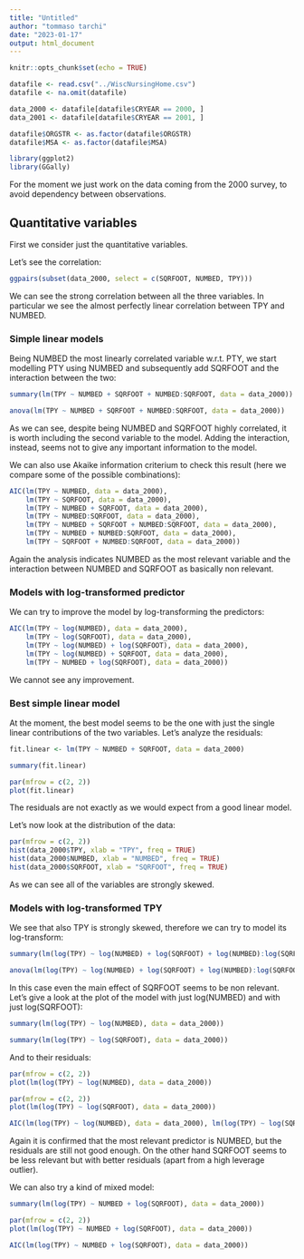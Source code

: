 ```yaml
---
title: "Untitled"
author: "tommaso tarchi"
date: "2023-01-17"
output: html_document
---
```


```r
knitr::opts_chunk$set(echo = TRUE)
```

```r
datafile <- read.csv("../WiscNursingHome.csv")
datafile <- na.omit(datafile)

data_2000 <- datafile[datafile$CRYEAR == 2000, ]
data_2001 <- datafile[datafile$CRYEAR == 2001, ]

datafile$ORGSTR <- as.factor(datafile$ORGSTR)
datafile$MSA <- as.factor(datafile$MSA)
```

```r
library(ggplot2)
library(GGally)
```

For the moment we just work on the data coming from the 2000 survey, to avoid dependency between observations.


## Quantitative variables

First we consider just the quantitative variables.

Let's see the correlation:
```r
ggpairs(subset(data_2000, select = c(SQRFOOT, NUMBED, TPY)))
```

We can see the strong correlation between all the three variables. In particular we see the almost perfectly linear correlation between TPY and NUMBED.


### Simple linear models

Being NUMBED the most linearly correlated variable w.r.t. PTY, we start modelling PTY using NUMBED and subsequently add SQRFOOT and the interaction between the two:
```r
summary(lm(TPY ~ NUMBED + SQRFOOT + NUMBED:SQRFOOT, data = data_2000))
```

```r
anova(lm(TPY ~ NUMBED + SQRFOOT + NUMBED:SQRFOOT, data = data_2000))
```

As we can see, despite being NUMBED and SQRFOOT highly correlated, it is worth including the second variable to the model. Adding the interaction, instead, seems not to give any important information to the model.

We can also use Akaike information criterium to check this result (here we compare some of the possible combinations):
```r
AIC(lm(TPY ~ NUMBED, data = data_2000),
    lm(TPY ~ SQRFOOT, data = data_2000),
    lm(TPY ~ NUMBED + SQRFOOT, data = data_2000),
    lm(TPY ~ NUMBED:SQRFOOT, data = data_2000),
    lm(TPY ~ NUMBED + SQRFOOT + NUMBED:SQRFOOT, data = data_2000),
    lm(TPY ~ NUMBED + NUMBED:SQRFOOT, data = data_2000),
    lm(TPY ~ SQRFOOT + NUMBED:SQRFOOT, data = data_2000))
```

Again the analysis indicates NUMBED as the most relevant variable and the interaction between NUMBED and SQRFOOT as basically non relevant.


### Models with log-transformed predictor

We can try to improve the model by log-transforming the predictors:
```r
AIC(lm(TPY ~ log(NUMBED), data = data_2000),
    lm(TPY ~ log(SQRFOOT), data = data_2000),
    lm(TPY ~ log(NUMBED) + log(SQRFOOT), data = data_2000),
    lm(TPY ~ log(NUMBED) + SQRFOOT, data = data_2000),
    lm(TPY ~ NUMBED + log(SQRFOOT), data = data_2000))
```

We cannot see any improvement.


### Best simple linear model

At the moment, the best model seems to be the one with just the single linear contributions of the two variables. Let's analyze the residuals:
```r
fit.linear <- lm(TPY ~ NUMBED + SQRFOOT, data = data_2000)

summary(fit.linear)
```
```r
par(mfrow = c(2, 2))
plot(fit.linear)
```


The residuals are not exactly as we would expect from a good linear model.

Let's now look at the distribution of the data:
```r
par(mfrow = c(2, 2))
hist(data_2000$TPY, xlab = "TPY", freq = TRUE)
hist(data_2000$NUMBED, xlab = "NUMBED", freq = TRUE)
hist(data_2000$SQRFOOT, xlab = "SQRFOOT", freq = TRUE)
```

As we can see all of the variables are strongly skewed.


### Models with log-transformed TPY

We see that also TPY is strongly skewed, therefore we can try to model its log-transform:
```r
summary(lm(log(TPY) ~ log(NUMBED) + log(SQRFOOT) + log(NUMBED):log(SQRFOOT), data = data_2000))
```

```r
anova(lm(log(TPY) ~ log(NUMBED) + log(SQRFOOT) + log(NUMBED):log(SQRFOOT), data = data_2000))
```

In this case even the main effect of SQRFOOT seems to be non relevant. Let's give a look at the plot of the model with just log(NUMBED) and with just log(SQRFOOT):
```r
summary(lm(log(TPY) ~ log(NUMBED), data = data_2000))
```
```r
summary(lm(log(TPY) ~ log(SQRFOOT), data = data_2000))
```

And to their residuals:
```r
par(mfrow = c(2, 2))
plot(lm(log(TPY) ~ log(NUMBED), data = data_2000))
```
```r
par(mfrow = c(2, 2))
plot(lm(log(TPY) ~ log(SQRFOOT), data = data_2000))
```

```r
AIC(lm(log(TPY) ~ log(NUMBED), data = data_2000), lm(log(TPY) ~ log(SQRFOOT), data = data_2000))
```

Again it is confirmed that the most relevant predictor is NUMBED, but the residuals are still not good enough. On the other hand SQRFOOT seems to be less relevant but with better residuals (apart from a high leverage outlier).

We can also try a kind of mixed model:
```r
summary(lm(log(TPY) ~ NUMBED + log(SQRFOOT), data = data_2000))
```
```r
par(mfrow = c(2, 2))
plot(lm(log(TPY) ~ NUMBED + log(SQRFOOT), data = data_2000))
```
```r
AIC(lm(log(TPY) ~ NUMBED + log(SQRFOOT), data = data_2000))
```